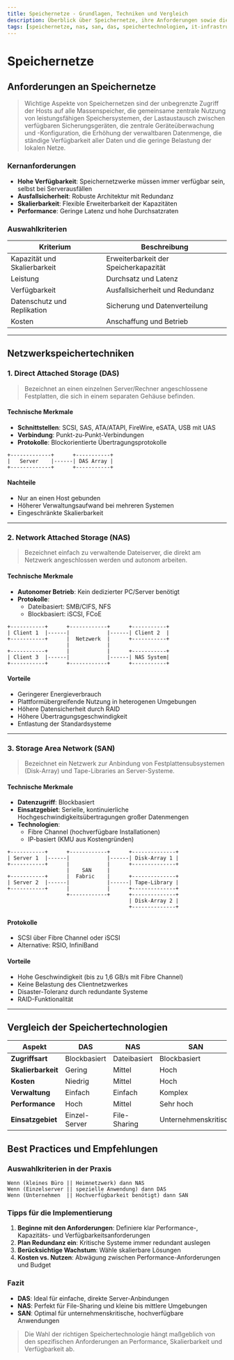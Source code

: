 ```yaml
---
title: Speichernetze - Grundlagen, Techniken und Vergleich
description: Überblick über Speichernetze, ihre Anforderungen sowie die verschiedenen Netzwerkspeichertechniken DAS, NAS und SAN im Vergleich.
tags: [speichernetze, nas, san, das, speichertechnologien, it-infrastruktur]
---
```


# Speichernetze

## Anforderungen an Speichernetze

> Wichtige Aspekte von Speichernetzen sind der unbegrenzte Zugriff der Hosts auf alle Massenspeicher, die gemeinsame zentrale Nutzung von leistungsfähigen Speichersystemen, der Lastaustausch zwischen verfügbaren Sicherungsgeräten, die zentrale Geräteüberwachung und -Konfiguration, die Erhöhung der verwaltbaren Datenmenge, die ständige Verfügbarkeit aller Daten und die geringe Belastung der lokalen Netze.

### Kernanforderungen

- **Hohe Verfügbarkeit**: Speichernetzwerke müssen immer verfügbar sein, selbst bei Serverausfällen
- **Ausfallsicherheit**: Robuste Architektur mit Redundanz
- **Skalierbarkeit**: Flexible Erweiterbarkeit der Kapazitäten
- **Performance**: Geringe Latenz und hohe Durchsatzraten

### Auswahlkriterien

| Kriterium | Beschreibung |
|-----------|-------------|
| Kapazität und Skalierbarkeit | Erweiterbarkeit der Speicherkapazität |
| Leistung | Durchsatz und Latenz |
| Verfügbarkeit | Ausfallsicherheit und Redundanz |
| Datenschutz und Replikation | Sicherung und Datenverteilung |
| Kosten | Anschaffung und Betrieb |

---

## Netzwerkspeichertechniken

### 1. Direct Attached Storage (DAS)

> Bezeichnet an einen einzelnen Server/Rechner angeschlossene Festplatten, die sich in einem separaten Gehäuse befinden.

#### Technische Merkmale
- **Schnittstellen**: SCSI, SAS, ATA/ATAPI, FireWire, eSATA, USB mit UAS
- **Verbindung**: Punkt-zu-Punkt-Verbindungen
- **Protokolle**: Blockorientierte Übertragungsprotokolle

```ascii
+-------------+      +-----------+
|   Server    |------| DAS Array |
+-------------+      +-----------+
```

#### Nachteile
- Nur an einen Host gebunden
- Höherer Verwaltungsaufwand bei mehreren Systemen
- Eingeschränkte Skalierbarkeit

---

### 2. Network Attached Storage (NAS)

> Bezeichnet einfach zu verwaltende Dateiserver, die direkt am Netzwerk angeschlossen werden und autonom arbeiten.

#### Technische Merkmale
- **Autonomer Betrieb**: Kein dedizierter PC/Server benötigt
- **Protokolle**: 
  - Dateibasiert: SMB/CIFS, NFS
  - Blockbasiert: iSCSI, FCoE

```ascii
+-----------+      +------------+      +-----------+
| Client 1  |------|            |------| Client 2  |
+-----------+      |  Netzwerk  |      +-----------+
                   |            |
+-----------+      |            |      +-----------+
| Client 3  |------|            |------| NAS System|
+-----------+      +------------+      +-----------+
```

#### Vorteile
- Geringerer Energieverbrauch
- Plattformübergreifende Nutzung in heterogenen Umgebungen
- Höhere Datensicherheit durch RAID
- Höhere Übertragungsgeschwindigkeit
- Entlastung der Standardsysteme

---

### 3. Storage Area Network (SAN)

> Bezeichnet ein Netzwerk zur Anbindung von Festplattensubsystemen (Disk-Array) und Tape-Libraries an Server-Systeme.

#### Technische Merkmale
- **Datenzugriff**: Blockbasiert
- **Einsatzgebiet**: Serielle, kontinuierliche Hochgeschwindigkeitsübertragungen großer Datenmengen
- **Technologien**:
  - Fibre Channel (hochverfügbare Installationen)
  - IP-basiert (KMU aus Kostengründen)

```ascii
+-----------+      +------------+      +--------------+
| Server 1  |------|            |------| Disk-Array 1 |
+-----------+      |            |      +--------------+
                   |    SAN     |
+-----------+      |  Fabric    |      +--------------+
| Server 2  |------|            |------| Tape-Library |
+-----------+      |            |      +--------------+
                   +------------+      +--------------+
                                       | Disk-Array 2 |
                                       +--------------+
```

#### Protokolle
- SCSI über Fibre Channel oder iSCSI
- Alternative: RSIO, InfiniBand

#### Vorteile
- Hohe Geschwindigkeit (bis zu 1,6 GB/s mit Fibre Channel)
- Keine Belastung des Clientnetzwerkes
- Disaster-Toleranz durch redundante Systeme
- RAID-Funktionalität

---

## Vergleich der Speichertechnologien

| Aspekt | DAS | NAS | SAN |
|--------|-----|-----|-----|
| **Zugriffsart** | Blockbasiert | Dateibasiert | Blockbasiert |
| **Skalierbarkeit** | Gering | Mittel | Hoch |
| **Kosten** | Niedrig | Mittel | Hoch |
| **Verwaltung** | Einfach | Einfach | Komplex |
| **Performance** | Hoch | Mittel | Sehr hoch |
| **Einsatzgebiet** | Einzel-Server | File-Sharing | Unternehmenskritisch |

## Best Practices und Empfehlungen

### Auswahlkriterien in der Praxis
```
Wenn (kleines Büro || Heimnetzwerk) dann NAS
Wenn (Einzelserver || spezielle Anwendung) dann DAS  
Wenn (Unternehmen  || Hochverfügbarkeit benötigt) dann SAN
```

### Tipps für die Implementierung
1. **Beginne mit den Anforderungen**: Definiere klar Performance-, Kapazitäts- und Verfügbarkeitsanforderungen
2. **Plan Redundanz ein**: Kritische Systeme immer redundant auslegen
3. **Berücksichtige Wachstum**: Wähle skalierbare Lösungen
4. **Kosten vs. Nutzen**: Abwägung zwischen Performance-Anforderungen und Budget

### Fazit
- **DAS**: Ideal für einfache, direkte Server-Anbindungen
- **NAS**: Perfekt für File-Sharing und kleine bis mittlere Umgebungen
- **SAN**: Optimal für unternehmenskritische, hochverfügbare Anwendungen

> Die Wahl der richtigen Speichertechnologie hängt maßgeblich von den spezifischen Anforderungen an Performance, Skalierbarkeit und Verfügbarkeit ab.
